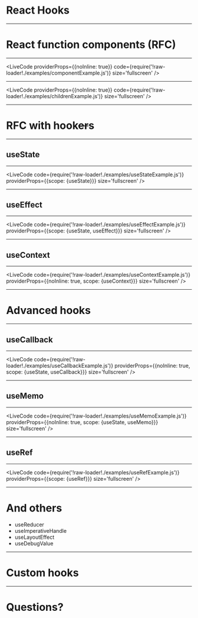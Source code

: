 
<Head>
  <title>React Hooks</title>
</Head>

# React Hooks

---

# React function components (RFC)

---

<LiveCode providerProps={{noInline: true}} code={require('!raw-loader!./examples/componentExample.js')} size='fullscreen' />

---

<LiveCode providerProps={{noInline: true}} code={require('!raw-loader!./examples/childrenExample.js')} size='fullscreen' />

---

# RFC with hook~~er~~s

---

## useState

---

<LiveCode code={require('!raw-loader!./examples/useStateExample.js')} providerProps={{scope: {useState}}} size='fullscreen' />

---

## useEffect

---

<LiveCode code={require('!raw-loader!./examples/useEffectExample.js')} providerProps={{scope: {useState, useEffect}}} size='fullscreen' />

---

## useContext

---

<LiveCode code={require('!raw-loader!./examples/useContextExample.js')} providerProps={{noInline: true, scope: {useContext}}} size='fullscreen' />

---

# Advanced hooks

---

## useCallback

---

<LiveCode code={require('!raw-loader!./examples/useCallbackExample.js')} providerProps={{noInline: true, scope: {useState, useCallback}}} size='fullscreen' />

---

## useMemo

---

<LiveCode code={require('!raw-loader!./examples/useMemoExample.js')} providerProps={{noInline: true, scope: {useState, useMemo}}} size='fullscreen' />

---

## useRef

---

<LiveCode code={require('!raw-loader!./examples/useRefExample.js')} providerProps={{scope: {useRef}}} size='fullscreen' />

---

# And others

- useReducer
- useImperativeHandle
- useLayoutEffect
- useDebugValue

---

# Custom hooks

---

# Questions?

